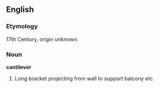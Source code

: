 ==English==
===Etymology===
17th Century, origin unknown.
===Noun===
{{wikipedia}}
'''cantilever'''
# Long bracket projecting from wall to support balcony etc.